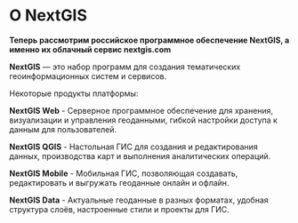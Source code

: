 # О NextGIS

**Теперь рассмотрим российское программное обеспечение NextGIS, а именно их облачный сервис nextgis.com**

**NextGIS** — это набор программ для создания тематических геоинформационных систем и сервисов. 

Некоторые продукты платформы:

**NextGIS Web** - Серверное программное обеспечение для хранения, визуализации и управления геоданными, гибкой настройки доступа к данным для пользователей. 

**NextGIS QGIS** -  Настольная ГИС для создания и редактирования данных, производства карт и выполнения аналитических операций. 

**NextGIS Mobile** - Мобильная ГИС, позволяющая создавать, редактировать и выгружать геоданные онлайн и офлайн. 

**NextGIS Data** - Актуальные геоданные в разных форматах, удобная структура слоёв, настроенные стили и проекты для ГИС. 
